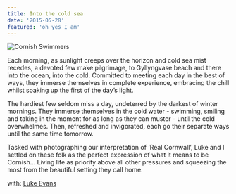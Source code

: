 ```yaml
---
title: Into the cold sea
date: '2015-05-28'
featured: 'oh yes I am'
---
```


![Cornish Swimmers](/assets/sea-swimmers/_CornishSwimmers.jpg)

Each morning, as sunlight creeps over the horizon and cold sea mist recedes, a devoted few make pilgrimage, to Gyllyngvase beach and there into the ocean, into the cold. Committed to meeting each day in the best of ways, they immerse themselves in complete experience, embracing the chill whilst soaking up the first of the day’s light.

The hardiest few seldom miss a day, undeterred by the darkest of winter mornings. They immerse themselves in the cold water - swimming, smiling and taking in the moment for as long as they can muster - until the cold overwhelmes. Then, refreshed and invigorated, each go their separate ways until the same time tomorrow.

Tasked with photographing our interpretation of ‘Real Cornwall’, Luke and I settled on these folk as the perfect expression of what it means to be Cornish… Living life as priority above all other pressures and squeezing the most from the beautiful setting they call home.

with: [Luke Evans](https://www.linkedin.com/in/luke-evans-b9540486/?originalSubdomain=uk)
